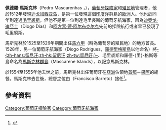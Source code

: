 {{noteTA
|1=zh-hans:毛里求斯;zh-hk:毛里裘斯;zh-tw:模里西斯;
|2=zh-hans:迪戈加西亚; zh-hant:迪亞哥加西亞;
}}

'''佩德羅·馬斯克林'''（Pedro Mascarenhas ，{{bd|1470年| |1555年|6月23日|catIdx=Mascarenhas, Pedro }}），[[葡萄牙|葡萄牙]][[探險家|探險家]]和[[殖民地|殖民地]]管理者，他於1512年發現[[迪戈加西亚岛|迪戈加西亚岛]]，是第一位發現這個[[印度洋|印度洋]]群島的[[歐洲|歐洲]]人。他也於同年到達過[[毛里裘斯|毛里裘斯]]，但他不是第一位到達毛里裘斯的葡萄牙航海家，因為[[第奥古·迪亚士|迪奧戈·迪亞士]]（Diogo Dias）和[[阿方索·德·阿尔布克尔克|阿方索·德·阿尔布克尔克]]先前的探險航行或者早已發現了毛里裘斯。

馬斯克林於1525至1526年期間出任[[馬六甲|馬六甲]]（時為葡萄牙的殖民地）的地方首長。1528年，另一位葡萄牙航海家{{tsl|en|Diogo Rodrigues||迪奧戈·羅德-{里}-格斯}}（Diogo Rodrigues，[[羅德里格斯島|羅德里格斯島]]以他命名）將[[留尼汪|-{zh-hans:留尼汪;zh-hk:留尼汪;zh-tw:留尼旺;}-]]、毛里裘斯和羅德-{里}-格斯等島命名為[[馬斯克林群島|馬斯克林群島]]（Mascarene Islands），以記念馬斯克林。

於1554至1555年他去世之前，馬斯克林出任葡萄牙在[[亞洲|亞洲]]佔領地[[首都|首都]]－[[果阿|果阿]]的總督。馬斯克林去世後，總督之位由{{tsl|en|Francisco Barreto||弗朗西斯科·巴列度}}（Francisco Barreto）接任<ref>{{cite book |editor=Robert Kerr（羅拔·卡爾） |title=A General History and Collection of Voyages and Travels（航行與旅行簡史）|year= 1812|publisher=William Blackwood |location=[[愛丁堡|愛丁堡]] |chapter=Conquest of India（征服印度）|page=411}}</ref>。

==參考資料==
{{reflist}}

{{Authority control}}
[[Category:葡萄牙探險家|Category:葡萄牙探險家]]
[[Category:葡萄牙航海家|Category:葡萄牙航海家]]
